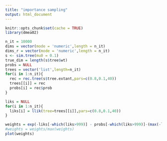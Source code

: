 ```yaml
---
title: "importance sampling"
output: html_document
---
```


```r
knitr::opts_chunk$set(cache = TRUE)
library(dmea02)
```

```r
n_it = 10000
dims = vector(mode = 'numeric',length = n_it)
dims_r = vector(mode = 'numeric',length = n_it)
s <- sim.tree(mu0 = 0.1)
true_dim = length(s$tree$wt)
probs = NULL
trees = vector('list',length=n_it)
for(i in 1:n_it){
  rec = rec.tree(s$tree.extant,pars=c(0.8,0.1,40))
  trees[[i]] = rec
  probs[i] = rec$prob
}

liks = NULL
for(i in 1:n_it){
  liks[i] = llik(tree=trees[[i]],pars=c(0.8,0.1,40))
}

weights = exp(-liks[-which(liks>999)] - probs[-which(liks>999)]-(max(-liks[-which(liks>999)] - probs[-which(liks>999)])))
#weights = weights/max(weights)
plot(weights)
```  
